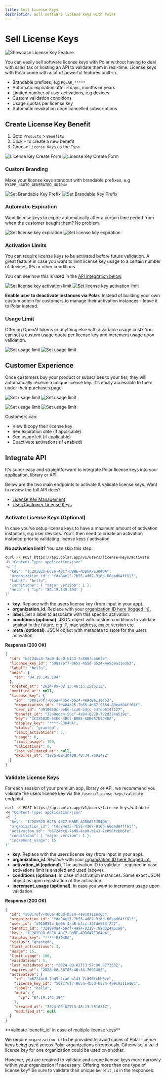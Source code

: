 ```yaml
---
title: Sell License Keys
description: Sell software license keys with Polar
---
```



# Sell License Keys

![Showcase License Key Feature](./hero.jpg)


You can easily sell software license keys with Polar without having to deal with
sales tax or hosting an API to validate them in real-time. License keys with Polar come with a lot of powerful
features built-in.

- Brandable prefixes, e.g `POLAR_*****`
- Automatic expiration after `N` days, months or years
- Limited number of user activations, e.g devices
- Custom validation conditions
- Usage quotas per license key
- Automatic revokation upon cancelled subscriptions

## Create License Key Benefit

1. Goto `Products` > `Benefits`
2. Click `+` to create a new benefit
3. Choose `License Keys` as the `Type`

![License Key Create Form](./create.light.png)
![License Key Create Form](./create.dark.png)


### Custom Branding

Make your license keys standout with brandable prefixes, e.g
`MYAPP_<AUTO_GENERATED_UUID4>`

![Set Brandable Key Prefix](./prefix.light.png)
![Set Brandable Key Prefix](./prefix.dark.png)

### Automatic Expiration

Want license keys to expire automatically after a certain time period from when
the customer bought them? No problem.

![Set license key expiration](./expiration.light.png)
![Set license key expiration](./expiration.dark.png)

### Activation Limits

You can require license keys to be activated before future validation. A great feature
in case you want to limit license key usage to a certain number of devices, IPs or
other conditions.

You can see how this is used in the [API integration below](#activate-license-keys-optional).

![Set license key activation limit](./activations.light.png)
![Set license key activation limit](./activations.dark.png)

**Enable user to deactivate instances via Polar.** Instead of building your own
custom admin for customers to manage their activation instances - leave it to
Polar instead.

### Usage Limit

Offering OpenAI tokens or anything else with a variable usage cost? You can set a custom
usage quota per license key and increment usage upon validation.

![Set usage limit](./usage.light.png)
![Set usage limit](./usage.dark.png)


## Customer Experience

Once customers buy your product or subscribes to your tier, they will
automatically receive a unique license key. It's easily accessible to them under
their purchases page.

![Set usage limit](./sub.dark.png)
![Set usage limit](./sub.light.png)

![Set usage limit](./license.light.png)
![Set usage limit](./license.dark.png)

Customers can:
- View & copy their license key
- See expiration date (if applicable)
- See usage left (if applicable)
- Deactivate activations (if enabled)

## Integrate API

It's super easy and straightforward to integrate Polar license keys into your
application, library or API.

Below are the two main endpoints to activate & validate license keys. Want to
review the full API docs?
- [License Key Management](/docs/api/v1/license-keys/get)
- [User/Customer License Keys](docs/api/v1/users/license-keys/get)

### Activate License Keys (Optional)

In case you've setup license keys to have a maximum amount of activation
instances, e.g user devices. You'll then need to create an activation
instance prior to validating license keys / activation.

**No activation limit?** You can skip this step.

```sh
curl -X POST https://api.polar.app/v1/users/license-keys/activate
-H "Content-Type: application/json"
-d '{
  "key": "1C285B2D-6CE6-4BC7-B8BE-ADB6A7E304DA",
  "organization_id": "fda84e25-7b55-4d67-916d-60ead04ff61f",
  "label": "hello",
  "conditions": { "major_version": 1 },
  "meta": { "ip": "84.19.145.194" }
}'
```

- **key**. Replace with the users license key (from input in your app).
- **organization_id**. Replace with your <a href="/docs/api/v1/organizations/%7Bid%7D/get">organization ID here (logged in).</a>
- **label**. Set a label to associate with this specific activation.
- **conditions (optional)**. JSON object with custom conditions to validate against in the future, e.g IP,
mac address, major version etc.
- **meta (optional)**. JSON object with metadata to store for the users activation.

**Response (200 OK)**
```json
{
  "id": "b6724bc8-7ad9-4ca0-b143-7c896fcbb6fe",
  "license_key_id": "508176f7-065a-4b5d-b524-4e9c8a11ed63",
  "label": "hello",
  "meta": {
    "ip": "84.19.145.194"
  },
  "created_at": "2024-09-02T13:48:13.251621Z",
  "modified_at": null,
  "license_key": {
    "id": "508176f7-065a-4b5d-b524-4e9c8a11ed63",
    "organization_id": "fda84e25-7b55-4d67-916d-60ead04ff61f",
    "user_id": "d910050c-be66-4ca0-b4cc-34fde514f227",
    "benefit_id": "32a8eda4-56cf-4a94-8228-792d324a519e",
    "key": "1C285B2D-6CE6-4BC7-B8BE-ADB6A7E304DA",
    "display_key": "****-E304DA",
    "status": "granted",
    "limit_activations": 3,
    "usage": 0,
    "limit_usage": 100,
    "validations": 0,
    "last_validated_at": null,
    "expires_at": "2026-08-30T08:40:34.769148Z"
  }
}
```

### Validate License Keys

For each session of your premium app, library or API, we recommend you validate
the users license key via the `/users/license-keys/validate` endpoint.

```sh
curl -X POST https://api.polar.app/v1/users/license-keys/validate
-H "Content-Type: application/json"
-d '{
  "key": "1C285B2D-6CE6-4BC7-B8BE-ADB6A7E304DA",
  "organization_id": "fda84e25-7b55-4d67-916d-60ead04ff61f",
  "activation_id": "b6724bc8-7ad9-4ca0-b143-7c896fcbb6fe",
  "conditions": { "major_version": 1 },
  "increment_usage": 15
}'
```

- **key**. Replace with the users license key (from input in your app).
- **organization_id**. Replace with your <a href="/docs/api/v1/organizations/%7Bid%7D/get">organization ID here (logged in).</a>
- **activation_id (optional)**. The activation ID to validate - required in case
  activations limit is enabled and used (above).
- **conditions (optional)**. In case of activation instances. Same exact JSON object as upon registration of the
  activation.
- **increment_usage (optional)**. In case you want to increment usage upon validation.

**Response (200 OK)**

```json
{
  "id": "508176f7-065a-4b5d-b524-4e9c8a11ed63",
  "organization_id": "fda84e25-7b55-4d67-916d-60ead04ff61f",
  "user_id": "d910050c-be66-4ca0-b4cc-34fde514f227",
  "benefit_id": "32a8eda4-56cf-4a94-8228-792d324a519e",
  "key": "1C285B2D-6CE6-4BC7-B8BE-ADB6A7E304DA",
  "display_key": "****-E304DA",
  "status": "granted",
  "limit_activations": 3,
  "usage": 15,
  "limit_usage": 100,
  "validations": 5,
  "last_validated_at": "2024-09-02T13:57:00.977363Z",
  "expires_at": "2026-08-30T08:40:34.769148Z",
  "activation": {
    "id": "b6724bc8-7ad9-4ca0-b143-7c896fcbb6fe",
    "license_key_id": "508176f7-065a-4b5d-b524-4e9c8a11ed63",
    "label": "hello",
    "meta": {
      "ip": "84.19.145.194"
    },
    "created_at": "2024-09-02T13:48:13.251621Z",
    "modified_at": null
  }
}
```

<BrowserCallout type="WARNING">
**Validate `benefit_id` in case of multiple license keys**

We require `organization_id` to be provided to avoid cases of Polar license keys
being used across Polar organizations erroneously. Otherwise, a valid license
key for one organization could be used on another.

However, you are required to validate and scope license keys more narrowly
within your organization if necessary. Offering more than one type of license
key? Be sure to validate their unique `benefit_id` in the responses.
</BrowserCallout>

